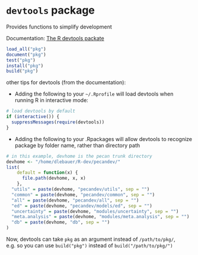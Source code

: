 # `devtools` package {#developer-devtools}

Provides functions to simplify development

Documentation:
[The R devtools packate](https://devtools.r-lib.org/)

```r
load_all("pkg")
document("pkg")
test("pkg")
install("pkg")
build("pkg")
```
other tips for devtools (from the documentation):

* Adding the following to your `~/.Rprofile` will load devtools when
running R in interactive mode:
```r
# load devtools by default
if (interactive()) {
  suppressMessages(require(devtools))
}
``` 
* Adding the following to your .Rpackages will allow devtools to recognize package by folder name, rather than directory path
```r
# in this example, devhome is the pecan trunk directory 
devhome <- "/home/dlebauer/R-dev/pecandev/"
list(
    default = function(x) {
      file.path(devhome, x, x)
    }, 
  "utils" = paste(devhome, "pecandev/utils", sep = "")
  "common" = paste(devhome, "pecandev/common", sep = "")
  "all" = paste(devhome, "pecandev/all", sep = "")
  "ed" = paste(devhome, "pecandev/models/ed", sep = "")
  "uncertainty" = paste(devhome, "modules/uncertainty", sep = "")
  "meta.analysis" = paste(devhome, "modules/meta.analysis", sep = "")
  "db" = paste(devhome, "db", sep = "")
)
```

Now, devtools can take `pkg` as an argument instead of `/path/to/pkg/`,
e.g. so you can use `build("pkg")` instead of `build("/path/to/pkg/")`
